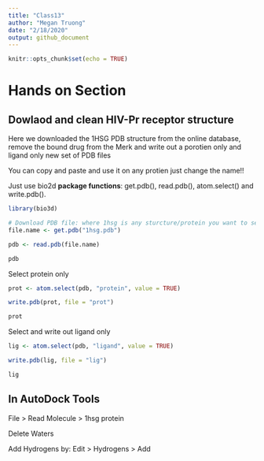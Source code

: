 ```yaml
---
title: "Class13"
author: "Megan Truong"
date: "2/18/2020"
output: github_document
---
```


```r
knitr::opts_chunk$set(echo = TRUE)
```

# Hands on Section

## Dowlaod and clean HIV-Pr receptor structure 

Here we downloaded the 1HSG PDB structure from the online database, remove the bound drug from the Merk and write out a porotien only and ligand only new set of PDB files 

You can copy and paste and use it on any protien just change the name!!

Just use bio2d **package functions**: get.pdb(), read.pdb(), atom.select() and write.pdb().

```r
library(bio3d)

# Download PDB file: where 1hsg is any sturcture/protein you want to search
file.name <- get.pdb("1hsg.pdb")

pdb <- read.pdb(file.name)

pdb
```

Select protein only
```r
prot <- atom.select(pdb, "protein", value = TRUE)

write.pdb(prot, file = "prot") 

prot
```


Select and write out ligand only
```r
lig <- atom.select(pdb, "ligand", value = TRUE)

write.pdb(lig, file = "lig")

lig

```


## In AutoDock Tools

File > Read Molecule > 1hsg protein

Delete Waters

Add Hydrogens by: Edit > Hydrogens > Add













